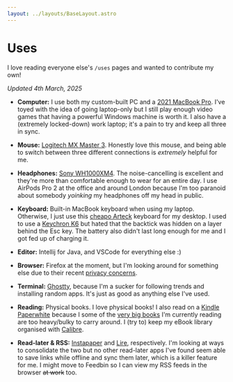 ```yaml
---
layout: ../layouts/BaseLayout.astro
---
```


# Uses

I love reading everyone else's `/uses` pages and wanted to contribute my own!

_Updated 4th March, 2025_

- **Computer:** I use both my custom-built PC and a [2021 MacBook Pro](https://www.backmarket.co.uk/en-gb/p/macbook-pro-2021-14-inch-with-m1-pro-8-core-and-14-core-gpu-16gb-ram-ssd-512gb-qwerty-english-uk/1e1ec3c9-c221-4651-870c-74d2c8c28a3c). I've toyed with the idea of going laptop-only but I still play enough video games that having a powerful Windows machine is worth it. I also have a (extremely locked-down) work laptop; it's a pain to try and keep all three in sync.

- **Mouse:** [Logitech MX Master 3](https://www.amazon.co.uk/dp/B07W6JJSV1). Honestly love this mouse, and being able to switch between three different connections is _extremely_ helpful for me.

- **Headphones:** [Sony WH1000XM4](https://www.sony.co.uk/electronics/headband-headphones/wh-1000xm4). The noise-cancelling is excellent and they're more than comfortable enough to wear for an entire day. I use AirPods Pro 2 at the office and around London because I'm too paranoid about somebody _yoinking_ my headphones off my head in public.

- **Keyboard:** Built-in MacBook keyboard when using my laptop. Otherwise, I just use this [cheapo Arteck](https://www.amazon.co.uk/dp/B073TSKFRX) keyboard for my desktop. I used to use a [Keychron K6](https://www.keychron.uk/products/keychron-k6-wireless-mechanical-keyboard-uk-iso-layout) but hated that the backtick was hidden on a layer behind the Esc key. The battery also didn't last long enough for me and I got fed up of charging it.

- **Editor:** Intellij for Java, and VSCode for everything else :)

- **Browser:** Firefox at the moment, but I'm looking around for something else due to their recent [privacy concerns](https://www.theregister.com/2025/03/02/mozilla_introduces_terms_of_use/).

- **Terminal:** [Ghostty](https://mitchellh.com/ghostty), because I'm a sucker for following trends and installing random apps. It's just as good as anything else I've used.

- **Reading:** Physical books. I love physical books! I also read on a [Kindle Paperwhite](https://www.amazon.co.uk/kindle-paperwhite-2024/dp/B0CFPWLGF2?) because I some of the [very big books](https://www.youtube.com/tenverybigbooks) I'm currently reading are too heavy/bulky to carry around. I (try to) keep my eBook library organised with [Calibre](https://calibre-ebook.com/).

- **Read-later & RSS:** [Instapaper](https://www.instapaper.com/) and [Lire](http://www.lireapp.com/), respectively. I'm looking at ways to consolidate the two but no other read-later apps I've found seem able to save links while offline and sync them later, which is a killer feature for me. I might move to Feedbin so I can view my RSS feeds in the browser ~~at work~~ too.
